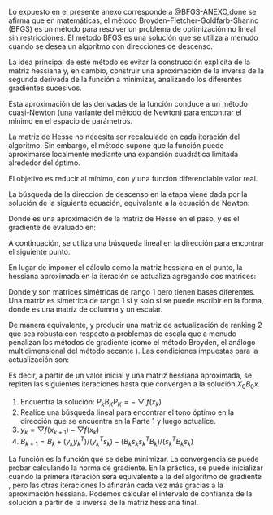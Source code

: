 
\anexosms{Algoritmo de Broyden-Fletcher-Goldfarb-Shanno} \label{ANEXO-BFGS} 

Lo expuesto en el presente anexo corresponde a @BFGS-ANEXO,done se afirma que en matemáticas, el método Broyden-Fletcher-Goldfarb-Shanno (BFGS) es un método para resolver un problema de optimización no lineal sin restricciones. El método BFGS es una solución que se utiliza a menudo cuando se desea un algoritmo con direcciones de descenso.

La idea principal de este método es evitar la construcción explícita de la matriz hessiana y, en cambio, construir una aproximación de la inversa de la segunda derivada de la función a minimizar, analizando los diferentes gradientes sucesivos. 

Esta aproximación de las derivadas de la función conduce a un método cuasi-Newton (una variante del método de Newton) para encontrar el mínimo en el espacio de parámetros.

La matriz de Hesse no necesita ser recalculado en cada iteración del algoritmo. Sin embargo, el método supone que la función puede aproximarse localmente mediante una expansión cuadrática limitada alrededor del óptimo.

El objetivo es reducir al mínimo, con y una función diferenciable valor real.

\begin{equation}
f(x)x \in  \mathbb{R}^{n}f
(\#eq:bfgs-1)
\end{equation}

La búsqueda de la dirección de descenso en la etapa viene dada por la solución de la siguiente ecuación, equivalente a la ecuación de Newton:

\begin{equation}
B_{K} P_{k} = - \bigtriangledown f(x_{k})
(\#eq:bfgs-2)
\end{equation}

Donde es una aproximación de la matriz de Hesse en el paso, y es el gradiente de evaluado en:

\begin{equation}
B_{k}k\bigtriangledown f(x_{k})fx_{k}
(\#eq:bfgs-3)
\end{equation}

A continuación, se utiliza una búsqueda lineal en la dirección para encontrar el siguiente punto.

\begin{equation}
P_{k}x_{k+1}
(\#eq:bfgs-4)
\end{equation}

En lugar de imponer el cálculo como la matriz hessiana en el punto, la hessiana aproximada en la iteración se actualiza agregando dos matrices:

\begin{equation}
B_{k+1} = B_{k} + U_{k} + V_{k}
(\#eq:bfgs-5)
\end{equation}

Donde y son matrices simétricas de rango 1 pero tienen bases diferentes. Una matriz es simétrica de rango 1 si y solo si se puede escribir en la forma, donde es una matriz de columna y un escalar.

De manera equivalente, y producir una matriz de actualización de ranking 2 que sea robusta con respecto a problemas de escala que a menudo penalizan los métodos de gradiente (como el método Broyden, el análogo multidimensional del método secante ). Las condiciones impuestas para la actualización son:

\begin{equation}
B_{k+1}(x_{k+1}-x_{k}) = \bigtriangledown f(x_{k+1}) - \bigtriangledown f(x_{k}) 
(\#eq:bfgs-6)
\end{equation}

Es decir, a partir de un valor inicial y una matriz hessiana aproximada, se repiten las siguientes iteraciones hasta que convergen a la solución $X_{0}B_{0}x$.

1. Encuentra la solución: $P_{k}B_{K}P_{K} = -\bigtriangledown f(x_{k})$
2. Realice una búsqueda lineal para encontrar el tono óptimo en la dirección que se encuentra en la Parte 1 y luego actualice.
3. $y_{k} = \bigtriangledown f(x_{k+1}) - \bigtriangledown f(x_{k})$
4. $B_{k+1} = B_{k} + (y_{k}y_{k}^{T})/(y_{k}^{T}s_{k}) - (B_{k}s_{k}s_{k}^{T}B_{k})/(s_{k}^{T}B_{k}s_{k})$

La función es la función que se debe minimizar. La convergencia se puede probar calculando la norma de gradiente. En la práctica, se puede inicializar cuando la primera iteración será equivalente a la del algoritmo de gradiente , pero las otras iteraciones lo afinarán cada vez más gracias a la aproximación hessiana. Podemos calcular el intervalo de confianza de la solución a partir de la inversa de la matriz hessiana final.
